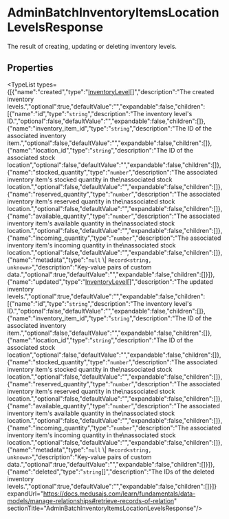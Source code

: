 
# AdminBatchInventoryItemsLocationLevelsResponse

The result of creating, updating or deleting inventory levels.

## Properties

<TypeList types={[{"name":"created","type":"[InventoryLevel](../types.HttpTypes.InventoryLevel/page.mdx)[]","description":"The created inventory levels.","optional":true,"defaultValue":"","expandable":false,"children":[{"name":"id","type":"`string`","description":"The inventory level's ID.","optional":false,"defaultValue":"","expandable":false,"children":[]},{"name":"inventory_item_id","type":"`string`","description":"The ID of the associated inventory item.","optional":false,"defaultValue":"","expandable":false,"children":[]},{"name":"location_id","type":"`string`","description":"The ID of the associated stock location","optional":false,"defaultValue":"","expandable":false,"children":[]},{"name":"stocked_quantity","type":"`number`","description":"The associated inventory item's stocked quantity in the\nassociated stock location.","optional":false,"defaultValue":"","expandable":false,"children":[]},{"name":"reserved_quantity","type":"`number`","description":"The associated inventory item's reserved quantity in the\nassociated stock location.","optional":false,"defaultValue":"","expandable":false,"children":[]},{"name":"available_quantity","type":"`number`","description":"The associated inventory item's available quantity in the\nassociated stock location.","optional":false,"defaultValue":"","expandable":false,"children":[]},{"name":"incoming_quantity","type":"`number`","description":"The associated inventory item's incoming quantity in the\nassociated stock location.","optional":false,"defaultValue":"","expandable":false,"children":[]},{"name":"metadata","type":"`null` \\| `Record<string, unknown>`","description":"Key-value pairs of custom data.","optional":true,"defaultValue":"","expandable":false,"children":[]}]},{"name":"updated","type":"[InventoryLevel](../types.HttpTypes.InventoryLevel/page.mdx)[]","description":"The updated inventory levels.","optional":true,"defaultValue":"","expandable":false,"children":[{"name":"id","type":"`string`","description":"The inventory level's ID.","optional":false,"defaultValue":"","expandable":false,"children":[]},{"name":"inventory_item_id","type":"`string`","description":"The ID of the associated inventory item.","optional":false,"defaultValue":"","expandable":false,"children":[]},{"name":"location_id","type":"`string`","description":"The ID of the associated stock location","optional":false,"defaultValue":"","expandable":false,"children":[]},{"name":"stocked_quantity","type":"`number`","description":"The associated inventory item's stocked quantity in the\nassociated stock location.","optional":false,"defaultValue":"","expandable":false,"children":[]},{"name":"reserved_quantity","type":"`number`","description":"The associated inventory item's reserved quantity in the\nassociated stock location.","optional":false,"defaultValue":"","expandable":false,"children":[]},{"name":"available_quantity","type":"`number`","description":"The associated inventory item's available quantity in the\nassociated stock location.","optional":false,"defaultValue":"","expandable":false,"children":[]},{"name":"incoming_quantity","type":"`number`","description":"The associated inventory item's incoming quantity in the\nassociated stock location.","optional":false,"defaultValue":"","expandable":false,"children":[]},{"name":"metadata","type":"`null` \\| `Record<string, unknown>`","description":"Key-value pairs of custom data.","optional":true,"defaultValue":"","expandable":false,"children":[]}]},{"name":"deleted","type":"`string`[]","description":"The IDs of the deleted inventory levels.","optional":true,"defaultValue":"","expandable":false,"children":[]}]} expandUrl="https://docs.medusajs.com/learn/fundamentals/data-models/manage-relationships#retrieve-records-of-relation" sectionTitle="AdminBatchInventoryItemsLocationLevelsResponse"/>
